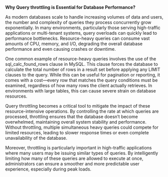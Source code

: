 **Why Query throttling is Essential for Database Performance?**

As modern databases scale to handle increasing volumes of data and users, the number and complexity of queries they process concurrently grow exponentially. In many environments, particularly those serving high-traffic applications or multi-tenant systems, query overloads can quickly lead to performance bottlenecks. Resource-heavy queries can consume vast amounts of CPU, memory, and I/O, degrading the overall database performance and even causing crashes or downtime.

One common example of resource-heavy queries involves the use of the sql_calc_found_rows clause in MySQL. This clause forces the database to calculate the total number of rows in a result set before applying any LIMIT clauses to the query. While this can be useful for pagination or reporting, it comes with a cost—every row that matches the query conditions must be examined, regardless of how many rows the client actually retrieves. In environments with large tables, this can cause severe strain on database resources.

Query throttling becomes a critical tool to mitigate the impact of these resource-intensive operations. By controlling the rate at which queries are processed, throttling ensures that the database doesn’t become overwhelmed, maintaining overall system stability and performance. Without throttling, multiple simultaneous heavy queries could compete for limited resources, leading to slower response times or even complete unavailability of the database.

Moreover, throttling is particularly important in high-traffic applications where many users may be issuing similar types of queries. By intelligently limiting how many of these queries are allowed to execute at once, administrators can ensure a smoother and more predictable user experience, especially during peak loads.